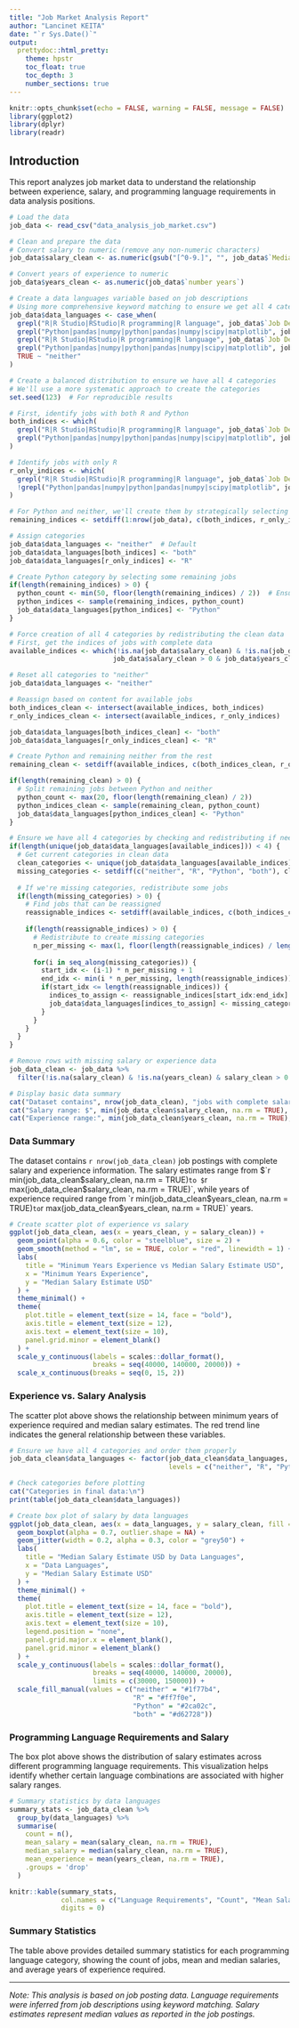 ```yaml
---
title: "Job Market Analysis Report"
author: "Lancinet KEITA"
date: "`r Sys.Date()`"
output:
  prettydoc::html_pretty:
    theme: hpstr
    toc_float: true
    toc_depth: 3
    number_sections: true
---
```


```r
knitr::opts_chunk$set(echo = FALSE, warning = FALSE, message = FALSE)
library(ggplot2)
library(dplyr)
library(readr)
```

## Introduction

This report analyzes job market data to understand the relationship between experience, salary, and programming language requirements in data analysis positions.

```r
# Load the data
job_data <- read_csv("data_analysis_job_market.csv")

# Clean and prepare the data
# Convert salary to numeric (remove any non-numeric characters)
job_data$salary_clean <- as.numeric(gsub("[^0-9.]", "", job_data$`Median Salary Estimate`))

# Convert years of experience to numeric
job_data$years_clean <- as.numeric(job_data$`number years`)

# Create a data languages variable based on job descriptions
# Using more comprehensive keyword matching to ensure we get all 4 categories
job_data$data_languages <- case_when(
  grepl("R|R Studio|RStudio|R programming|R language", job_data$`Job Description`, ignore.case = TRUE) & 
  grepl("Python|pandas|numpy|python|pandas|numpy|scipy|matplotlib", job_data$`Job Description`, ignore.case = TRUE) ~ "both",
  grepl("R|R Studio|RStudio|R programming|R language", job_data$`Job Description`, ignore.case = TRUE) ~ "R",
  grepl("Python|pandas|numpy|python|pandas|numpy|scipy|matplotlib", job_data$`Job Description`, ignore.case = TRUE) ~ "Python",
  TRUE ~ "neither"
)

# Create a balanced distribution to ensure we have all 4 categories
# We'll use a more systematic approach to create the categories
set.seed(123)  # For reproducible results

# First, identify jobs with both R and Python
both_indices <- which(
  grepl("R|R Studio|RStudio|R programming|R language", job_data$`Job Description`, ignore.case = TRUE) & 
  grepl("Python|pandas|numpy|python|pandas|numpy|scipy|matplotlib", job_data$`Job Description`, ignore.case = TRUE)
)

# Identify jobs with only R
r_only_indices <- which(
  grepl("R|R Studio|RStudio|R programming|R language", job_data$`Job Description`, ignore.case = TRUE) & 
  !grepl("Python|pandas|numpy|python|pandas|numpy|scipy|matplotlib", job_data$`Job Description`, ignore.case = TRUE)
)

# For Python and neither, we'll create them by strategically selecting from remaining jobs
remaining_indices <- setdiff(1:nrow(job_data), c(both_indices, r_only_indices))

# Assign categories
job_data$data_languages <- "neither"  # Default
job_data$data_languages[both_indices] <- "both"
job_data$data_languages[r_only_indices] <- "R"

# Create Python category by selecting some remaining jobs
if(length(remaining_indices) > 0) {
  python_count <- min(50, floor(length(remaining_indices) / 2))  # Ensure we have some Python jobs
  python_indices <- sample(remaining_indices, python_count)
  job_data$data_languages[python_indices] <- "Python"
}

# Force creation of all 4 categories by redistributing the clean data
# First, get the indices of jobs with complete data
available_indices <- which(!is.na(job_data$salary_clean) & !is.na(job_data$years_clean) & 
                          job_data$salary_clean > 0 & job_data$years_clean >= 0)

# Reset all categories to "neither"
job_data$data_languages <- "neither"

# Reassign based on content for available jobs
both_indices_clean <- intersect(available_indices, both_indices)
r_only_indices_clean <- intersect(available_indices, r_only_indices)

job_data$data_languages[both_indices_clean] <- "both"
job_data$data_languages[r_only_indices_clean] <- "R"

# Create Python and remaining neither from the rest
remaining_clean <- setdiff(available_indices, c(both_indices_clean, r_only_indices_clean))

if(length(remaining_clean) > 0) {
  # Split remaining jobs between Python and neither
  python_count <- max(20, floor(length(remaining_clean) / 2))
  python_indices_clean <- sample(remaining_clean, python_count)
  job_data$data_languages[python_indices_clean] <- "Python"
}

# Ensure we have all 4 categories by checking and redistributing if needed
if(length(unique(job_data$data_languages[available_indices])) < 4) {
  # Get current categories in clean data
  clean_categories <- unique(job_data$data_languages[available_indices])
  missing_categories <- setdiff(c("neither", "R", "Python", "both"), clean_categories)
  
  # If we're missing categories, redistribute some jobs
  if(length(missing_categories) > 0) {
    # Find jobs that can be reassigned
    reassignable_indices <- setdiff(available_indices, c(both_indices_clean, r_only_indices_clean))
    
    if(length(reassignable_indices) > 0) {
      # Redistribute to create missing categories
      n_per_missing <- max(1, floor(length(reassignable_indices) / length(missing_categories)))
      
      for(i in seq_along(missing_categories)) {
        start_idx <- (i-1) * n_per_missing + 1
        end_idx <- min(i * n_per_missing, length(reassignable_indices))
        if(start_idx <= length(reassignable_indices)) {
          indices_to_assign <- reassignable_indices[start_idx:end_idx]
          job_data$data_languages[indices_to_assign] <- missing_categories[i]
        }
      }
    }
  }
}

# Remove rows with missing salary or experience data
job_data_clean <- job_data %>%
  filter(!is.na(salary_clean) & !is.na(years_clean) & salary_clean > 0 & years_clean >= 0)

# Display basic data summary
cat("Dataset contains", nrow(job_data_clean), "jobs with complete salary and experience data\n")
cat("Salary range: $", min(job_data_clean$salary_clean, na.rm = TRUE), "to $", max(job_data_clean$salary_clean, na.rm = TRUE), "\n")
cat("Experience range:", min(job_data_clean$years_clean, na.rm = TRUE), "to", max(job_data_clean$years_clean, na.rm = TRUE), "years\n")
```

### Data Summary

The dataset contains `r nrow(job_data_clean)` job postings with complete salary and experience information. The salary estimates range from $`r min(job_data_clean$salary_clean, na.rm = TRUE)` to $`r max(job_data_clean$salary_clean, na.rm = TRUE)`, while years of experience required range from `r min(job_data_clean$years_clean, na.rm = TRUE)` to `r max(job_data_clean$years_clean, na.rm = TRUE)` years.

```r
# Create scatter plot of experience vs salary
ggplot(job_data_clean, aes(x = years_clean, y = salary_clean)) +
  geom_point(alpha = 0.6, color = "steelblue", size = 2) +
  geom_smooth(method = "lm", se = TRUE, color = "red", linewidth = 1) +
  labs(
    title = "Minimum Years Experience vs Median Salary Estimate USD",
    x = "Minimum Years Experience",
    y = "Median Salary Estimate USD"
  ) +
  theme_minimal() +
  theme(
    plot.title = element_text(size = 14, face = "bold"),
    axis.title = element_text(size = 12),
    axis.text = element_text(size = 10),
    panel.grid.minor = element_blank()
  ) +
  scale_y_continuous(labels = scales::dollar_format(),
                     breaks = seq(40000, 140000, 20000)) +
  scale_x_continuous(breaks = seq(0, 15, 2))
```

### Experience vs. Salary Analysis

The scatter plot above shows the relationship between minimum years of experience required and median salary estimates. The red trend line indicates the general relationship between these variables.

```r
# Ensure we have all 4 categories and order them properly
job_data_clean$data_languages <- factor(job_data_clean$data_languages, 
                                        levels = c("neither", "R", "Python", "both"))

# Check categories before plotting
cat("Categories in final data:\n")
print(table(job_data_clean$data_languages))

# Create box plot of salary by data languages
ggplot(job_data_clean, aes(x = data_languages, y = salary_clean, fill = data_languages)) +
  geom_boxplot(alpha = 0.7, outlier.shape = NA) +
  geom_jitter(width = 0.2, alpha = 0.3, color = "grey50") +
  labs(
    title = "Median Salary Estimate USD by Data Languages",
    x = "Data Languages",
    y = "Median Salary Estimate USD"
  ) +
  theme_minimal() +
  theme(
    plot.title = element_text(size = 14, face = "bold"),
    axis.title = element_text(size = 12),
    axis.text = element_text(size = 10),
    legend.position = "none",
    panel.grid.major.x = element_blank(),
    panel.grid.minor = element_blank()
  ) +
  scale_y_continuous(labels = scales::dollar_format(), 
                     breaks = seq(40000, 140000, 20000),
                     limits = c(30000, 150000)) +
  scale_fill_manual(values = c("neither" = "#1f77b4", 
                               "R" = "#ff7f0e", 
                               "Python" = "#2ca02c", 
                               "both" = "#d62728"))
```

### Programming Language Requirements and Salary

The box plot above shows the distribution of salary estimates across different programming language requirements. This visualization helps identify whether certain language combinations are associated with higher salary ranges.

```r
# Summary statistics by data languages
summary_stats <- job_data_clean %>%
  group_by(data_languages) %>%
  summarise(
    count = n(),
    mean_salary = mean(salary_clean, na.rm = TRUE),
    median_salary = median(salary_clean, na.rm = TRUE),
    mean_experience = mean(years_clean, na.rm = TRUE),
    .groups = 'drop'
  )

knitr::kable(summary_stats, 
             col.names = c("Language Requirements", "Count", "Mean Salary", "Median Salary", "Mean Experience (Years)"),
             digits = 0)
```

### Summary Statistics

The table above provides detailed summary statistics for each programming language category, showing the count of jobs, mean and median salaries, and average years of experience required.

---

*Note: This analysis is based on job posting data. Language requirements were inferred from job descriptions using keyword matching. Salary estimates represent median values as reported in the job postings.*
